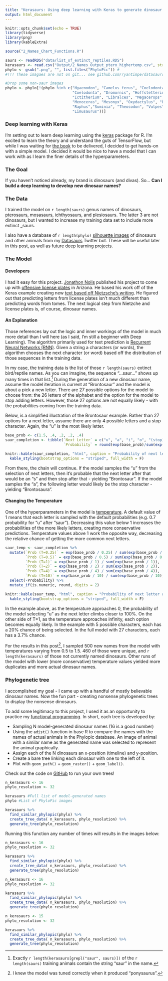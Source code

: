 ```yaml
---
title: "Kerasaurs: Using deep learning with Keras to generate dinosaur names"
output: html_document
---
```


```r
knitr::opts_chunk$set(echo = TRUE)
library(tidyverse)
library(png)
library(kableExtra)

source("2_Names_Chart_Functions.R")

saurs <- readRDS("data/list_of_extinct_reptiles.RDS")
kerasaurs <- read.csv("Output/2_Names_Output_ptero_highertemp.csv", stringsAsFactors = FALSE)[,1]
phylo <- gsub(".png", "", list.files("PhyloPic")) #
#!!! These imagaes are not on git... see github.com/ryantimpe/datasaurs for a copy of this folder

#Drop some non-saur images
phylo <- phylo[!(phylo %in% c("Hyaenodon", "Camelus ferus", "Coelodonta antiquitatis",
                              "Coelodonta", "Dromornis", "Hoffstetterius",
                              "Ictitherium", "Libralces", "Megacerops", "Megaloceraos", 
                              "Menoceras", "Mesonyx", "Oxydactylus", "Prothoatherium",
                              "Raphus","Suminia", "Theosodon", "Vulpes", "Kakuru",
                              "Limusaurus"))]
```

### Deep learning with Keras

I'm setting out to learn deep learning using the [keras](https://keras.rstudio.com/index.html) package for R. I'm excited to learn the theory and understand the guts of TensorFlow, but while I was waiting for [the book](https://www.amazon.com/Deep-Learning-R-Francois-Chollet/dp/161729554X) to be delivered, I decided to get hands-on with a simple model. I decided it would be nice to have a model that I can work with as I learn the finer details of the hyperparameters.

### The Goal

If you haven't noticed already, my brand is dinosaurs (and divas). So... **Can I build a deep learning to develop new dinosaur names?**

### The Data

I trained the model on `r length(saurs)` genus names of dinosaurs, pterosaurs, mosasaurs, ichthyosaurs, and plesiosaurs. The latter 3 are not dinosaurs, but I wanted to increase my training data set to include more extinct _saurs.

I also have a database of `r length(phylo)` [silhouette images](https://github.com/ryantimpe/datasaurs/tree/master/PhyloPic) of dinosaurs and other animals from my [Datasaurs](https://twitter.com/datasaurs) Twitter bot. These will be useful later in this post, as well as future deep learning projects.

### The Model

#### Developers

I had it easy for this project. [Jonathon Nolis](https://twitter.com/skyetetra) published his project to come up with [offensive license plates](https://towardsdatascience.com/using-deep-learning-to-generate-offensive-license-plates-619b163ed937) in Arizona. He based his work off of the Keras example creating new [text based off Nietzsche’s writing](https://keras.rstudio.com/articles/examples/lstm_text_generation.html). He figured out that predicting letters from license plates isn't much different than predicting words from tomes. The next logical step from Nietzche and license plates is, of course, dinosaur names.

#### An Explanation

Those references lay out the logic and inner workings of the model in much more detail than I will here (as I said, I'm still a beginner with Deep Learning). The algorithm primarily used for text prediction is [Recurrent Neural Networks (RNN)](https://medium.com/datalogue/attention-in-keras-1892773a4f22). Given a string a characters (or words), the algorithm chooses the next character (or word) based off the distribution of those sequences in the training data.

In my case, the training data is the list of those `r length(saurs)` extinct bird/reptile names. As you can imagine, the sequence "...saur..." shows up many times in that list.[^saurs] During the generation of a new dinosaur name, assume the model iteration is current at "Brontosaur" and the model is about a pick a new letter. There are 27 possible options for the model to choose from: the 26 letters of the alphabet and the option for the model to stop adding letters. However, those 27 options are not equally likely - with the probabilities coming from the training data.

[^saurs]: Exactly `r length(kerasaurs[grepl("saur", saurs)])` of the `r length(saurs)` training animals contain the string "saur" in the name.

Below, is a simplified illustration of the Brontosaur example. Rather than 27 options for a next letter, assume there are only 4 possible letters and a stop character. Again, the "u" is the most likely letter.

```r
base_prob <- c(1.5, .4, .2, .2, .4)
saur_completion <- tibble(`Next Letter` = c("u", "a", "i", "o", "(stop)"),
                          `Probability` = round(exp(base_prob)/sum(exp(base_prob)),2))

knitr::kable(saur_completion, "html", caption = "Probability of next letter after 'brontosaur'") %>%
  kable_styling(bootstrap_options = "striped", full_width = F)
```

From there, the chain will continue. If the model samples the "u" from the selection of next letters, then it's probable that the next letter after that would be an "s" and then stop after that - yielding "Brontosaur". If the model samples the "a", the following letter would likely be the stop character - yielding "Brontosaura".

#### Changing the Temperature

One of the hyperparameters in the model is [temperature](https://cs.stackexchange.com/questions/79241/what-is-temperature-in-lstm-and-neural-networks-generally/79242#79242). A default value of 1 means that each letter is sampled with the default probabilities (e.g. 0.7 probability for "u" after "saur"). Decreasing this value below 1 increases the probabilities of the more likely letters, creating more conservative predictions. Temperature values above 1 work the opposite way, decreasing the relative chance of getting the more common next letters.

```r
saur_temp <- saur_completion %>% 
  mutate(`Prob (T=0.25)` = exp(base_prob / 0.25) / sum(exp(base_prob / 0.25)),
         `Prob (T=0.5)` = exp(base_prob / 0.5) / sum(exp(base_prob / 0.5)),
         `Prob (T=1)` = exp(base_prob / 1) / sum(exp(base_prob / 1)),
         `Prob (T=2)` = exp(base_prob / 2) / sum(exp(base_prob / 2)),
         `Prob (T=4)` = exp(base_prob / 4) / sum(exp(base_prob / 4)),
         `Prob (T=10)` = exp(base_prob / 10) / sum(exp(base_prob / 10))) %>% 
  select(-Probability) %>% 
  mutate_if(is.numeric, round, digits = 2)

knitr::kable(saur_temp, "html", caption = "Probability of next letter after 'saur'") %>%
  kable_styling(bootstrap_options = "striped", full_width = F)
```

In the example above, as the temperature approaches 0, the probability of the model selecting "u" as the next letter climbs closer to 100%. On the other side of T=1, as the temperature approaches infinity, each option becomes equally likely. In the example with 5 possible characters, each has a 20% chance of being selected. In the full model with 27 characters, each has a 3.7% chance.

For the results in this post[^ponysaurus], I sampled 500 new names from the model with temperatures varying from 0.5 to 1.5. 460 of those were unique, and `r length(kerasaurs)` of those not currently named dinosaurs. Other runs of the model with lower (more conservative) temperature values yielded more duplicates and more actual dinosaur names.

[^ponysaurus]: I knew the model was tuned correctly when it produced "ponysaurus".

### Phylogenetic tree

I accomplished my goal - I came up with a handful of mostly believable dinosaur names. Now the fun part - creating nonsense phylogenetic trees to display the nonsense dinosaurs.

To add some legitimacy to this project, I used it as an opportunity to practice my [functional programming](http://adv-r.had.co.nz/Functional-programming.html). In short, each tree is developed by:

* Sampling N model-generated dinosaur names (16 is a good number)
* Using the `adist()` function in base R to compare the names with the names of actual animals in the Phylopic database. An image of animal with a similar name as the generated name was selected to represent the animal graphically.
* Assign each of the N dinosaurs an x-position (timeline) and y-position.
* Create a bare tree linking each dinosaur with one to the left of it.
* Plot with `geom_path()` + `geom_raster()` + `geom_label()`.

Check out the code on [GitHub](https://github.com/ryantimpe/Kerasaurs/blob/master/2_Names_Run%20Chart.R) to run your own trees!

```r
n_kerasaurs <- 16
phylo_resolution <- 32

kerasaurs #Full list of model-generated names
phylo #List of PhyloPic images

kerasaurs %>% 
  find_similar_phylopic(phylo) %>% 
  create_tree_data( n_kerasaurs, phylo_resolution) %>% 
  generate_tree(phylo_resolution)
```

Running this function any number of times will results in the images below:

```r
n_kerasaurs <- 16
phylo_resolution <- 32

kerasaurs %>% 
  find_similar_phylopic(phylo) %>% 
  create_tree_data( n_kerasaurs, phylo_resolution) %>% 
  generate_tree(phylo_resolution)

```

```r
n_kerasaurs <- 16
phylo_resolution <- 32

kerasaurs %>% 
  find_similar_phylopic(phylo) %>% 
  create_tree_data( n_kerasaurs, phylo_resolution) %>% 
  generate_tree(phylo_resolution)

```

```r
n_kerasaurs <- 15
phylo_resolution <- 32

kerasaurs %>% 
  find_similar_phylopic(phylo) %>% 
  create_tree_data( n_kerasaurs, phylo_resolution) %>% 
  generate_tree(phylo_resolution)

```
